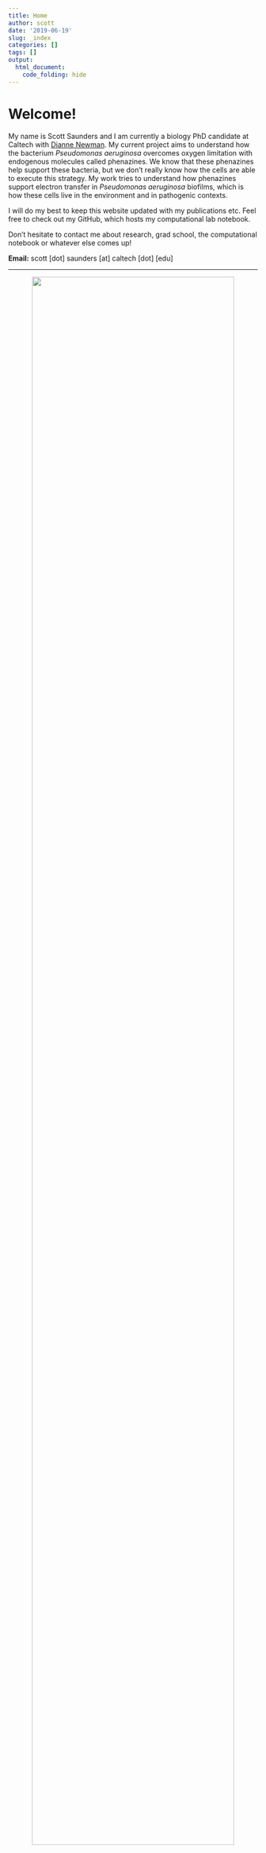 ```yaml
---
title: Home
author: scott
date: '2019-06-19'
slug: _index
categories: []
tags: []
output: 
  html_document:
    code_folding: hide
---
```


# Welcome!

My name is Scott Saunders and I am currently a biology PhD candidate at Caltech with [Dianne Newman](http://dknweb.caltech.edu/Newman_Lab.html). My current project aims to understand how the bacterium *Pseudomonas aeruginosa* overcomes oxygen limitation with endogenous molecules called phenazines. We know that these phenazines help support these bacteria, but we don't really know how the cells are able to execute this strategy. My work tries to understand how phenazines support electron transfer in *Pseudomonas aeruginosa* biofilms, which is how these cells live in the environment and in pathogenic contexts.  

I will do my best to keep this website updated with my publications etc. Feel free to check out my GitHub, which hosts my computational lab notebook. 

Don't hesitate to contact me about research, grad school, the computational notebook or whatever else comes up! 

**Email:** scott [dot] saunders [at] caltech [dot] [edu]

***

<center>
![](/./_index_files/wt_biofilm_membrane_1_06b.tif){width=90%}
</center>
*Pseudomonas aeruginosa* cells on a $0.2\mu m$ filter.

***